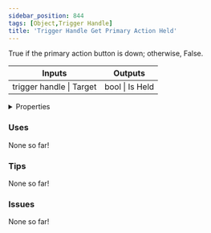 ```yaml
---
sidebar_position: 844
tags: [Object,Trigger Handle]
title: 'Trigger Handle Get Primary Action Held'
---
```


True if the primary action button is down; otherwise, False.



<IChip uuid="b309c032-1bcd-4ca1-83cf-b8871e65fb16"/>

<table><thead><tr><th>Inputs</th><th>Outputs</th></tr></thead><tbody><tr><td>trigger handle | Target</td><td>bool | Is Held</td></tr></tbody></table>

<details>
  <summary>Properties</summary>
  <div>
    <div>
    <table>
      <tbody>
        <tr>
          <td>Is beta required?</td>
          <td>No</td>
        </tr>
        <tr>
          <td>Is chip a trolling risk?</td>
          <td>No</td>
        </tr>
        <tr>
          <td>Is chip a role assignment risk?</td>
          <td>No</td>
        </tr>
        <tr>
          <td>Chip UUID</td>
          <td>b309c032-1bcd-4ca1-83cf-b8871e65fb16</td>
        </tr>
        <tr>
          <td>Room availability</td>
          <td>Available everywhere</td>
        </tr>
      </tbody>
    </table>
    </div>
  </div>
</details>

### Uses

None so far!

### Tips

None so far!

### Issues

None so far!